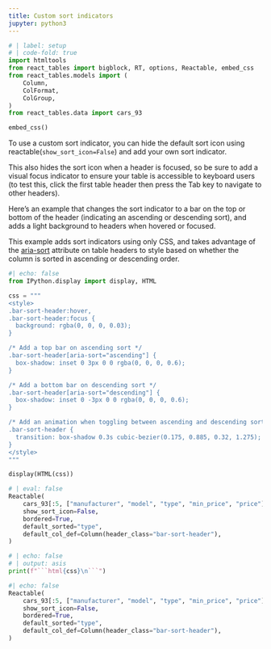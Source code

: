 ```yaml
---
title: Custom sort indicators
jupyter: python3
---
```


```python
# | label: setup
# | code-fold: true
import htmltools
from react_tables import bigblock, RT, options, Reactable, embed_css
from react_tables.models import (
    Column,
    ColFormat,
    ColGroup,
)
from react_tables.data import cars_93

embed_css()
```

To use a custom sort indicator, you can hide the default sort icon using reactable(`show_sort_icon=False`) and add your own sort indicator.

This also hides the sort icon when a header is focused, so be sure to add a visual focus indicator to ensure your table is accessible to keyboard users (to test this, click the first table header then press the Tab key to navigate to other headers).

Here’s an example that changes the sort indicator to a bar on the top or bottom of the header (indicating an ascending or descending sort), and adds a light background to headers when hovered or focused.

This example adds sort indicators using only CSS, and takes advantage of the [aria-sort](https://developer.mozilla.org/en-US/docs/Web/Accessibility/ARIA/Attributes/aria-sort) attribute on table headers to style based on whether the column is sorted in ascending or descending order.


```python
#| echo: false
from IPython.display import display, HTML

css = """
<style>
.bar-sort-header:hover,
.bar-sort-header:focus {
  background: rgba(0, 0, 0, 0.03);
}

/* Add a top bar on ascending sort */
.bar-sort-header[aria-sort="ascending"] {
  box-shadow: inset 0 3px 0 0 rgba(0, 0, 0, 0.6);
}

/* Add a bottom bar on descending sort */
.bar-sort-header[aria-sort="descending"] {
  box-shadow: inset 0 -3px 0 0 rgba(0, 0, 0, 0.6);
}

/* Add an animation when toggling between ascending and descending sort */
.bar-sort-header {
  transition: box-shadow 0.3s cubic-bezier(0.175, 0.885, 0.32, 1.275);
}
</style>
"""

display(HTML(css))
```

```python
# | eval: false
Reactable(
    cars_93[:5, ["manufacturer", "model", "type", "min_price", "price"]],
    show_sort_icon=False,
    bordered=True,
    default_sorted="type",
    default_col_def=Column(header_class="bar-sort-header"),
)
```

```python
# | echo: false
# | output: asis
print(f"```html{css}\n```")
```




```python
#| echo: false
Reactable(
    cars_93[:5, ["manufacturer", "model", "type", "min_price", "price"]],
    show_sort_icon=False,
    bordered=True,
    default_sorted="type",
    default_col_def=Column(header_class="bar-sort-header"),
)
```